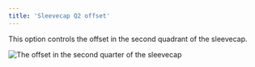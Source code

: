 ```yaml
---
title: 'Sleevecap Q2 offset'
---
```



This option controls the offset in the second quadrant of the sleevecap.

![The offset in the second quarter of the sleevecap](sleevecapq2offset.svg)

<Aboutsleevecap />
